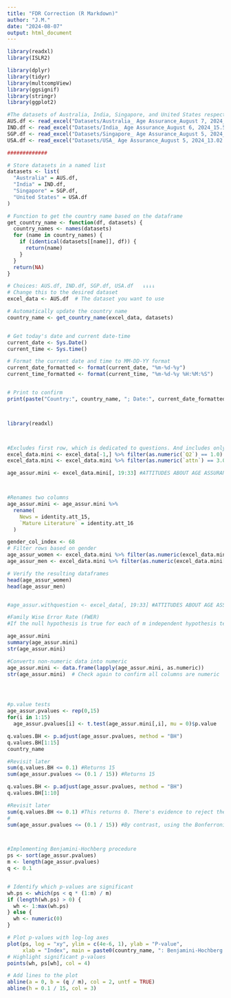 ---
title: "FDR Correction (R Markdown)"
author: "J.M."
date: "2024-08-07"
output: html_document
---


```{r Libraries}
library(readxl)
library(ISLR2) 

library(dplyr)
library(tidyr)
library(multcompView)
library(ggsignif)
library(stringr)
library(ggplot2)

```



```{r datasets setup}

#The datasets of Australia, India, Singapore, and United States respectively:
AUS.df <- read_excel("Datasets/Australia_ Age Assurance_August 7, 2024_15.47.xlsx")
IND.df <- read_excel("Datasets/India_ Age Assurance_August 6, 2024_15.53.xlsx")
SGP.df <- read_excel("Datasets/Singapore_ Age Assurance_August 5, 2024_13.11.xlsx")
USA.df <- read_excel("Datasets/USA_ Age Assurance_August 5, 2024_13.02.xlsx")

#############

# Store datasets in a named list
datasets <- list(
  "Australia" = AUS.df,
  "India" = IND.df,
  "Singapore" = SGP.df,
  "United States" = USA.df
)

# Function to get the country name based on the dataframe
get_country_name <- function(df, datasets) {
  country_names <- names(datasets)
  for (name in country_names) {
    if (identical(datasets[[name]], df)) {
      return(name)
    }
  }
  return(NA)
}


```

```{r change countries (e.g., use this to change from USA to AUS)}

# Choices: AUS.df, IND.df, SGP.df, USA.df   ↓↓↓↓
# Change this to the desired dataset
excel_data <- AUS.df  # The dataset you want to use

# Automatically update the country name
country_name <- get_country_name(excel_data, datasets)


# Get today's date and current date-time
current_date <- Sys.Date()
current_time <- Sys.time()

# Format the current date and time to MM-DD-YY format
current_date_formatted <- format(current_date, "%m-%d-%y")
current_time_formatted <- format(current_time, "%m-%d-%y %H:%M:%S")


# Print to confirm
print(paste("Country:", country_name, "; Date:", current_date_formatted))




```

```{r data prep}
library(readxl)



#Excludes first row, which is dedicated to questions. And includes only those who gave consent.
excel_data.mini <- excel_data[-1,] %>% filter(as.numeric(`Q2`) == 1.0) #Filters for consenting; Skips the 1st row (which is a question for the survey participant) participants
excel_data.mini <- excel_data.mini %>% filter(as.numeric(`attn`) == 3.0) #Filters for attention

age_assur.mini <- excel_data.mini[, 19:33] #ATTITUDES ABOUT AGE ASSURANCE TECHNOLOGY; selects columns 19 to 33, five star rating.



#Renames two columns
age_assur.mini <- age_assur.mini %>%
  rename(
    News = identity.att_15,
    `Mature Literature` = identity.att_16
  )

```

```{r extra filters for demographics (can skip)}
gender_col_index <- 68
# Filter rows based on gender
age_assur_women <- excel_data.mini %>% filter(as.numeric(excel_data.mini[[gender_col_index]]) == 1.0)
age_assur_men <- excel_data.mini %>% filter(as.numeric(excel_data.mini[[gender_col_index]]) == 2.0)

# Verify the resulting dataframes
head(age_assur_women)
head(age_assur_men)


#age_assur.withquestion <- excel_data[, 19:33] #ATTITUDES ABOUT AGE ASSURANCE TECHNOLOGY; Includes 1st row and selects columns 19 to 33, five star rating.

```


```{r FDR correction}
#Family Wise Error Rate (FWER)
#If the null hypothesis is true for each of m independent hypothesis tests, then the FWER = 1 - (1 - α) ^ m

age_assur.mini
summary(age_assur.mini)
str(age_assur.mini)

#Converts non-numeric data into numeric
age_assur.mini <- data.frame(lapply(age_assur.mini, as.numeric))
str(age_assur.mini)  # Check again to confirm all columns are numeric




#p.value tests
age_assur.pvalues <- rep(0,15)
for(i in 1:15)
  age_assur.pvalues[i] <- t.test(age_assur.mini[,i], mu = 0)$p.value

q.values.BH <- p.adjust(age_assur.pvalues, method = "BH")
q.values.BH[1:15]
country_name

#Revisit later
sum(q.values.BH <= 0.1) #Returns 15
sum(age_assur.pvalues <= (0.1 / 15)) #Returns 15

q.values.BH <- p.adjust(age_assur.pvalues, method = "BH")
q.values.BH[1:10]

#Revisit later
sum(q.values.BH <= 0.1) #This returns 0. There's evidence to reject the null hypothesis (that the mean is zero) at the 10% FDR level for 12 amount of the website categories. This suggests that the attitudes measure in 12 of these categories significantly differ from zero, controlling for the FDR. Either 1 or 2 (10% of 12) of these websites are likely to be false discoveries.
#
sum(age_assur.pvalues <= (0.1 / 15)) #By contrast, using the Bonferroni method, we'd only reject 11 null hypotheses.



#Implementing Benjamini-Hochberg procedure
ps <- sort(age_assur.pvalues)
m <- length(age_assur.pvalues)
q <- 0.1


# Identify which p-values are significant
wh.ps <- which(ps < q * (1:m) / m)
if (length(wh.ps) > 0) {
  wh <- 1:max(wh.ps)
} else {
  wh <- numeric(0)
}

# Plot p-values with log-log axes
plot(ps, log = "xy", ylim = c(4e-6, 1), ylab = "P-value",
     xlab = "Index", main = paste0(country_name, ": Benjamini-Hochberg Procedure (FDR Correction)"))
# Highlight significant p-values
points(wh, ps[wh], col = 4)

# Add lines to the plot
abline(a = 0, b = (q / m), col = 2, untf = TRUE)
abline(h = 0.1 / 15, col = 3)



```

